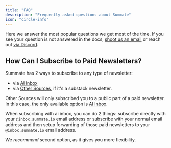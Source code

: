 ```yaml
---
title: "FAQ"
description: "Frequently asked questions about Summate"
icon: "circle-info"
---
```


Here we answer the most popular questions we get most of the time. If you see your question is not answered in the docs, [shoot us an email](mailto:support@summate.io) or reach out [via Discord](https://discord.gg/2jaMu2V6WZ).

## How Can I Subscribe to Paid Newsletters?

Summate has 2 ways to subscribe to any type of newsletter:

- via [AI Inbox](/essentials/ai-inbox)
- via [Other Sources](/essentials/other-sources), if it's a substack newsletter.

Other Sources will only subscribed you to a public part of a paid newsletter. In this case, the only available option is [AI Inbox](/essentials/ai-inbox).

When subscribing with ai inbox, you can do 2 things: subscribe directly with your `@inbox.summate.io` email address or subscribe with your normal email address and then setup forwarding of those paid newsletters to your `@inbox.summate.io` email address.

We _recommend_ second option, as it gives you more flexibility.
